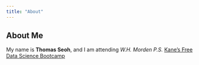 ```yaml
---
title: "About"
---
```

## About Me
My name is **Thomas Seoh**, and I am attending *W.H. Morden P.S.*
[Kane's Free Data Science Bootcamp](https://bootcamp.davidkane.info)
